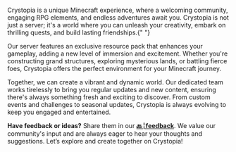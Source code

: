 <TagLinks tag="what-is-crystopia" title="What is Crystopia" type="text-5xl" />
<br />
Crystopia is a unique Minecraft experience, where a welcoming community,
engaging RPG elements, and endless adventures await you. Crystopia is not just a
server; it's a world where you can unleash your creativity, embark on thrilling
quests, and build lasting friendships.{" "}

Our server features an exclusive resource pack that enhances your gameplay, adding a new level of immersion and excitement. Whether you're constructing grand structures, exploring mysterious lands, or battling fierce foes, Crystopia offers the perfect environment for your Minecraft journey.

Together, we can create a vibrant and dynamic world. Our dedicated team works tirelessly to bring you regular updates and new content, ensuring there's always something fresh and exciting to discover. From custom events and challenges to seasonal updates, Crystopia is always evolving to keep you engaged and entertained.

**Have feedback or ideas?** Share them in our **[⁠🔙╎feedback](https://discord.com/invite/zgZBWY3p2m)**. We value our community's input and are always eager to hear your thoughts and suggestions. Let’s explore and create together on Crystopia!
